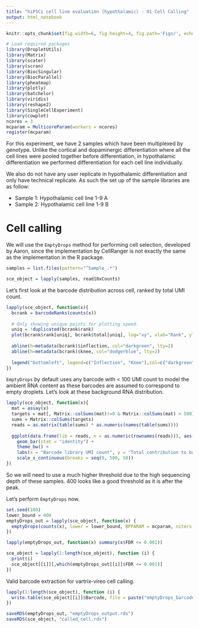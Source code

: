 ```yaml
---
title: "hiPSCi cell line evaluation (hypothalamic) - 01 Cell Calling"
output: html_notebook
---
```


```r
knitr::opts_chunk$set(fig.width=6, fig.height=4, fig.path='Figs/', echo=FALSE, warning=FALSE, message=FALSE)
```

```r
# Load required packages
library(DropletUtils)
library(Matrix)
library(scater) 
library(scran)
library(BiocSingular)
library(BiocParallel)
library(pheatmap)
library(plotly)
library(batchelor)
library(viridis)
library(reshape2)
library(SingleCellExperiment)
library(cowplot)
ncores = 3
mcparam = MulticoreParam(workers = ncores)
register(mcparam)
```

For this experiment, we have 2 samples which have been multiplexed by genotype. Unlike the cortical and dopaminergic differentiation where all the cell lines were pooled together before differentiation, in hypothalamic differentiation we performed differentiation for each cell line individually.

We also do not have any user replicate in hypothalamic differentiation and only have technical replicate. As such the set up of the sample libraries are as follow:

- Sample 1: Hypothalamic cell line 1-9 A
- Sample 2: Hypothalamic cell line 1-9 B

# Cell calling

We will use the `EmptyDrops` method for performing cell selection, developed by Aaron, since the implementation by CellRanger is not exactly the same as the implementation in the R package.

```r
samples = list.files(pattern="^Sample_.*")

sce_object = lapply(samples, read10xCounts)
```

Let's first look at the barcode distribution across cell, ranked by total UMI count.

```r
lapply(sce_object, function(x){
  bcrank = barcodeRanks(counts(x))
  
  # Only showing unique points for plotting speed.
  uniq = !duplicated(bcrank$rank)
  plot(bcrank$rank[uniq], bcrank$total[uniq], log="xy", xlab="Rank", ylab="Total UMI count", cex.lab=1.2)
  
  abline(h=metadata(bcrank)$inflection, col="darkgreen", lty=2)
  abline(h=metadata(bcrank)$knee, col="dodgerblue", lty=2)
  
  legend("bottomleft", legend=c("Inflection", "Knee"),col=c("darkgreen", "dodgerblue"), lty=2, cex=1.2)
})
```

`EmptyDrops` by default uses any barcode with < 100 UMI count to model the ambient RNA content as these barcodes are assumed to correspond to empty droplets. Let's look at these background RNA distribution.

```r
lapply(sce_object, function(x){
  mat = assay(x)
  targets = mat[, Matrix::colSums(mat)!=0 & Matrix::colSums(mat) < 500]
  sums = Matrix::colSums(targets)
  reads = as.matrix(table(sums) * as.numeric(names(table(sums))))
  
  ggplot(data.frame(lib = reads, n = as.numeric(rownames(reads))), aes(x = n, y= lib)) +
    geom_bar(stat = "identity") +
    theme_bw() +
    labs(x = "Barcode library UMI count", y = "Total contribution to background vector") +
    scale_x_continuous(breaks = seq(0, 500, 50))
})
```

So we will need to use a much higher threshold due to the high sequencing depth of these samples. 400 looks like a good threshold as it is after the peak.

Let's perform `EmptyDrops` now.

```r
set.seed(100)
lower_bound = 400
emptyDrops_out = lapply(sce_object, function(x) {
  emptyDrops(counts(x), lower = lower_bound, BPPARAM = mcparam, niters = 10000)
})
```

```r
lapply(emptyDrops_out, function(x) summary(x$FDR <= 0.001))
```

```r
sce_object = lapply(1:length(sce_object), function (i) {
  print(i)
  sce_object[[i]][,which(emptyDrops_out[[i]]$FDR <= 0.001)]
})
```

Valid barcode extraction for vartrix-vireo cell calling.

```r
lapply(1:length(sce_object), function (i) {
  write.table(sce_object[[i]]$Barcode, file = paste("emptyDrops_barcode_", sce_object[[i]]$Sample[1], "_vartrix.txt", sep=""), quote=FALSE, row.names = FALSE, col.names = FALSE)
})
```

```r
saveRDS(emptyDrops_out, "emptyDrops_output.rds")
saveRDS(sce_object, "called_cell.rds")
```
